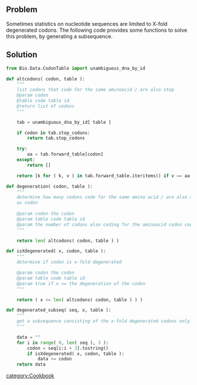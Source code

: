 == Problem == 

Sometimes statistics on nucleotide sequences are limited to X-fold degenerated codons. The following code provides some functions to solve this problem, by generating a subsequence. 

== Solution ==

<source lang=python>
from Bio.Data.CodonTable import unambiguous_dna_by_id

def altcodons( codon, table ):
    """
    list codons that code for the same aminoacid / are also stop
    @param codon
    @table code table id
    @return list of codons
    """

    tab = unambiguous_dna_by_id[ table ]

    if codon in tab.stop_codons:
        return tab.stop_codons

    try:
        aa = tab.forward_table[codon]
    except:
        return []

    return [k for ( k, v ) in tab.forward_table.iteritems() if v == aa and k[0] == codon[0] and k[1] == codon[1]]

def degeneration( codon, table ):
    """
    determine how many codons code for the same amino acid / are also stop
    as codon
    
    @param codon the codon
    @param table code table id 
    @param the number of codons also coding for the aminoacid codon codes for
    """

    return len( altcodons( codon, table ) )

def isXdegenerated( x, codon, table ):
    """
    determine if codon is x-fold degenerated

    @param codon the codon
    @param table code table id  
    @param true if x <= the degeneration of the codon
    """

    return ( x <= len( altcodons( codon, table ) ) )

def degenerated_subseq( seq, x, table ):
    """
    get a subsequence consisting of the x-fold degenerated codons only
    """

    data = ""
    for i in range( 0, len( seq ), 3 ):
        codon = seq[i:i + 3].tostring()
        if isXdegenerated( x, codon, table ):
            data += codon
    return data
</source>

[[category:Cookbook]]